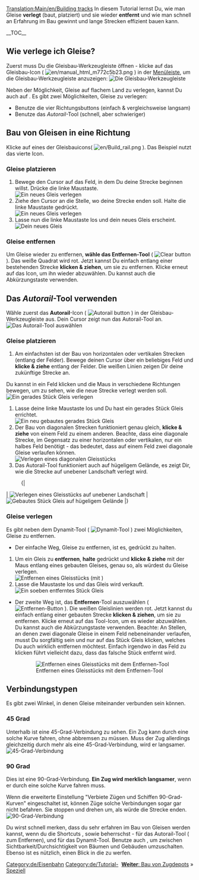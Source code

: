 [[Translation:Main/en/Building tracks]]{{en/-}}{{de/Tutorial}}
In diesem Tutorial lernst Du, wie man Gleise '''verlegt''' (baut, platziert) und sie wieder '''entfernt''' und wie man schnell an Erfahrung im Bau gewinnt und lange Strecken effizient bauen kann.

__TOC__
== Wie verlege ich Gleise? ==
Zuerst muss Du die Gleisbau-Werkzeugleiste öffnen - klicke auf das Gleisbau-Icon ( [[File:en/manual html m772c5b23.png]] ) in der [[Main/en/Spieloberfläche/De#Menüleiste|Menüleiste]], um die Gleisbau-Werkzeugleiste anzuzeigen:
[[File:de/Railroad Construction.png|none|frame|Die Gleisbau-Werkzeugleiste]]

Neben der Möglichkeit, Gleise auf flachem Land zu verlegen, kannst Du auch auf {{User:Pystro/Template:Link_Translation|build on slopes|De|Steigungen bauen|Bau auf Steigungen|Bauen auf Steigungen|auf Steigungen Bauen}}. Es gibt zwei Möglichkeiten, Gleise zu verlegen:
* Benutze die vier Richtungsbuttons (einfach & vergleichsweise langsam)
* Benutze das ''Autorail''-Tool (schnell, aber schwieriger)

== Bau von Gleisen in eine Richtung ==
Klicke auf eines der Gleisbauicons( [[File:en/Build rail.png]] ). Das Beispiel nutzt das vierte Icon.

=== Gleise platzieren ===
# Bewege den Cursor auf das Feld, in dem Du deine Strecke beginnen willst. Drücke die linke Maustaste. <br/>[[File:en/Laying track 1.png|none|frame|Ein neues Gleis verlegen]]
# Ziehe den Cursor an die Stelle, wo deine Strecke enden soll. Halte die linke Maustaste gedrückt.<br/>[[File:en/Laying track 2.png|none|frame|Ein neues Gleis verlegen]]
# Lasse nun die linke Maustaste los und dein neues Gleis erscheint.<br/>[[File:en/Laying track 3.png|none|frame|Dein neues Gleis]]

=== Gleise entfernen === 
Um Gleise wieder zu entfernen, '''wähle das Entfernen-Tool''' ( [[File:en/Toggle clear active.png|Clear button]] ). Das weiße Quadrat wird rot. Jetzt kannst Du einfach entlang einer bestehenden Strecke '''klicken & ziehen''', um sie zu entfernen. Klicke erneut auf das Icon, um ihn wieder abzuwählen. Du kannst auch die Abkürzungstaste {{keypress|R}} verwenden.

== Das ''Autorail''-Tool verwenden ==
Wähle zuerst das '''Autorail'''-Icon ( [[File:en/Build autorail.png|Autorail button]] ) in der Gleisbau-Werkzeugleiste aus. Dein Cursor zeigt nun das Autorail-Tool an.
[[File:en/AutorailTut1.png|none|frame|Das Autorail-Tool auswählen]]

=== Gleise platzieren ===
# Am einfachsten ist der Bau von horizontalen oder vertikalen Strecken (entlang der Felder). Bewege deinen Cursor über ein beliebiges Feld und '''klicke & ziehe''' entlang der Felder. Die weißen Linien zeigen Dir deine zukünftige Strecke an.<br/>
Du kannst in ein Feld klicken und die Maus in verschiedene Richtungen bewegen, um zu sehen, wie die neue Strecke verlegt werden soll.<br/>[[File:en/AutorailTut2.png|none|frame|Ein gerades Stück Gleis verlegen]]
# Lasse deine linke Maustaste los und Du hast ein gerades Stück Gleis errichtet.<br/>[[File:en/AutorailTut3.png|none|frame|Ein neu gebautes gerades Stück Gleis]]
# Der Bau von diagonalen Strecken funktioniert genau gleich, '''klicke & ziehe''' von einem Feld zu einem anderen. Beachte, dass eine diagonale Strecke, im Gegensatz zu einer horizontalen oder vertikalen, nur ein halbes Feld benötigt - das bedeutet, dass auf einem Feld zwei diagonale Gleise verlaufen können.<br/>[[File:en/AutorailTut4.png|none|frame|Verlegen eines diagonalen Gleisstücks]]
# Das Autorail-Tool funktioniert auch auf hügeligem Gelände, es zeigt Dir, wie die Strecke auf unebener Landschaft verlegt wird.
:{|
| [[File:en/AutorailTut5.png|none|frame|Verlegen eines Gleisstücks auf unebener Landschaft]]
| [[File:en/AutorailTut6.png|none|frame|Gebautes Stück Gleis auf hügeligem Gelände]]
|}
=== Gleise verlegen ===
Es gibt neben dem Dynamit-Tool ( [[File:en/Clear title.png|Dynamit-Tool]] ) zwei Möglichkeiten, Gleise zu entfernen.

* Der einfache Weg, Gleise zu entfernen, ist es, {{keypress|Strg}} gedrückt zu halten.

# Um ein Gleis zu '''entfernen''', '''halte''' {{keypress|Strg}} gedrückt und '''klicke & ziehe''' mit der Maus entlang eines gebauten Gleises, genau so, als würdest du Gleise verlegen.<br/>[[File:en/AutorailTut7.png|none|frame|Entfernen eines Gleisstücks (mit {{keypress|Strg}})]]
# Lasse die Maustaste los und das Gleis wird verkauft.<br/>[[File:en/AutorailTut8.png|none|frame|Ein soeben entferntes Stück Gleis]]

* Der zweite Weg ist, das '''Entfernen'''-Tool auszuwählen ( [[File:en/Toggle clear active.png|Entfernen-Button]] ). Die weißen Gleislinien werden rot. Jetzt kannst du einfach entlang einer gebauten Strecke '''klicken & ziehen''', um sie zu entfernen. Klicke erneut auf das Tool-Icon, um es wieder abzuwählen. Du kannst auch die Abkürzungstaste {{keypress|R}} verwenden. Beachte: An Stellen, an denen zwei diagonale Gleise in einem Feld nebeneinander verlaufen, musst Du sorgfältig sein und nur auf das Stück Gleis klicken, welches Du auch wirklich entfernen möchtest. Einfach irgendwo in das Feld zu klicken führt vielleicht dazu, dass das falsche Stück entfernt wird.
:[[File:en/AutorailTut11.png|none|frame|Entfernen eines Gleisstücks mit dem Entfernen-Tool]]

== Verbindungstypen ==
Es gibt zwei Winkel, in denen Gleise miteinander verbunden sein können.

=== 45 Grad === 
Unterhalb ist eine 45-Grad-Verbindung zu sehen. Ein Zug kann durch eine solche Kurve fahren, ohne abbremsen zu müssen. Muss der Zug allerdings gleichzeitig durch mehr als eine 45-Grad-Verbindung, wird er langsamer.
[[File:en/AutorailTut9.png|frame|none|45-Grad-Verbindung]]

=== 90 Grad ===
Dies ist eine 90-Grad-Verbindung. '''Ein Zug wird merklich langsamer''', wenn er durch eine solche Kurve fahren muss.

Wenn die erweiterte Einstellung "Verbiete Zügen und Schiffen 90-Grad-Kurven" eingeschaltet ist, können Züge solche Verbindungen sogar gar nicht befahren. Sie stoppen und drehen um, als würde die Strecke enden.
[[File:en/AutorailTut10.png|frame|none|90-Grad-Verbindung]]

Du wirst schnell merken, dass du sehr erfahren im Bau von Gleisen werden kannst, wenn du die Shortcuts {{keypress|A}}, {{keypress|Strg|A}} sowie {{keypress|D}} beherrschst - {{keypress|A}} für das Autorail-Tool ({{keypress|Strg}} zum Entfernen), und {{keypress|D}} für das Dynamit-Tool. Benutze auch {{keypress|X}}, um zwischen Sichtbarkeit/Durchsichtigkeit von Bäumen und Gebäuden umzuschalten. Ebenso ist es nützlich, einen Blick in die {{User:Pystro/Template:Link_Translation|list of shortcut keys|De|Liste der Shortcuts|Shortcuts|Tastenkürzel|Hotkeys|Abkürzungen}} zu werfen.

<span style="float: right">[[Main/de/Zugdepot bauen|'''Weiter''': Bau von Zugdepots]] &raquo;</span>

[[Category:de/Eisenbahn]]
[[Category:de/Tutorial-Speziell]]